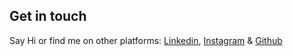 ## Get in touch

Say Hi or find me on other platforms: [Linkedin](https://www.linkedin.com/in/johnny-lira/), [Instagram](https://www.instagram.com/johnny_lira/) & [Github](https://github.com/Johnny-Lira/)